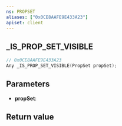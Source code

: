 ```yaml
---
ns: PROPSET
aliases: ["0x0CE8AAFE9E433A23"]
apiset: client
---
```

## _IS_PROP_SET_VISIBLE

```c
// 0x0CE8AAFE9E433A23
Any _IS_PROP_SET_VISIBLE(PropSet propSet);
```


## Parameters
* **propSet**:

## Return value